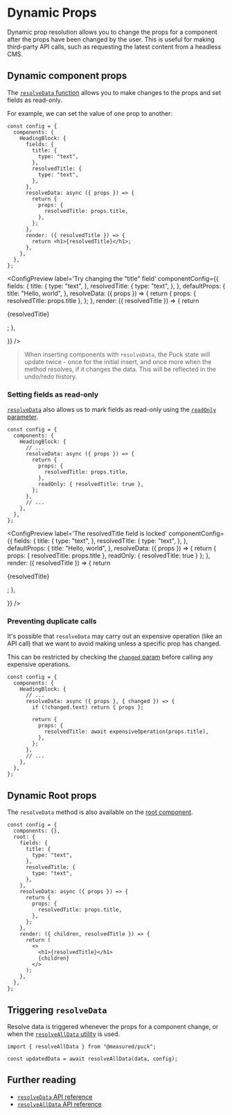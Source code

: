 
# Dynamic Props

Dynamic prop resolution allows you to change the props for a component after the props have been changed by the user. This is useful for making third-party API calls, such as requesting the latest content from a headless CMS.

## Dynamic component props

The [`resolveData` function](/docs/api-reference/configuration/component-config#resolvedatadata-params) allows you to make changes to the props and set fields as read-only.

For example, we can set the value of one prop to another:

```tsx {12-18} copy
const config = {
  components: {
    HeadingBlock: {
      fields: {
        title: {
          type: "text",
        },
        resolvedTitle: {
          type: "text",
        },
      },
      resolveData: async ({ props }) => {
        return {
          props: {
            resolvedTitle: props.title,
          },
        };
      },
      render: ({ resolvedTitle }) => {
        return <h1>{resolvedTitle}</h1>;
      },
    },
  },
};
```

<ConfigPreview
  label='Try changing the "title" field'
  componentConfig={{
    fields: {
      title: {
        type: "text",
      },
      resolvedTitle: {
        type: "text",
      },
    },
    defaultProps: {
      title: "Hello, world",
    },
    resolveData: ({ props }) => {
      return {
        props: { resolvedTitle: props.title },
      };
    },
    render: ({ resolvedTitle }) => {
      return <p>{resolvedTitle}</p>;
    },

}}
/>

> When inserting components with `resolveData`, the Puck state will update twice - once for the initial insert, and once more when the method resolves, if it changes the data. This will be reflected in the undo/redo history.

### Setting fields as read-only

[`resolveData`](/docs/api-reference/configuration/component-config#resolvedatadata-params) also allows us to mark fields as read-only using the [`readOnly` parameter](/docs/api-reference/configuration/component-config#datareadonly-1).

```tsx {17} copy
const config = {
  components: {
    HeadingBlock: {
      // ...
      resolveData: async ({ props }) => {
        return {
          props: {
            resolvedTitle: props.title,
          },
          readOnly: { resolvedTitle: true },
        };
      },
      // ...
    },
  },
};
```

<ConfigPreview
  label='The resolvedTitle field is locked'
  componentConfig={{
    fields: {
      title: {
        type: "text",
      },
      resolvedTitle: {
        type: "text",
      },
    },
    defaultProps: {
      title: "Hello, world",
    },
    resolveData: ({ props }) => {
      return {
        props: { resolvedTitle: props.title },
        readOnly: { resolvedTitle: true }
      };
    },
    render: ({ resolvedTitle }) => {
      return <p>{resolvedTitle}</p>;
    },

}}
/>

### Preventing duplicate calls

It's possible that `resolveData` may carry out an expensive operation (like an API call) that we want to avoid making unless a specific prop has changed.

This can be restricted by checking the [`changed` param](/docs/api-reference/configuration/component-config#paramschanged) before calling any expensive operations.

```tsx {6} copy
const config = {
  components: {
    HeadingBlock: {
      // ...
      resolveData: async ({ props }, { changed }) => {
        if (!changed.text) return { props };

        return {
          props: {
            resolvedTitle: await expensiveOperation(props.title),
          },
        };
      },
      // ...
    },
  },
};
```

## Dynamic Root props

The `resolveData` method is also available on the [root component](/docs/api-reference/configuration/config#root).

```tsx copy {12-18}
const config = {
  components: {},
  root: {
    fields: {
      title: {
        type: "text",
      },
      resolvedTitle: {
        type: "text",
      },
    },
    resolveData: async ({ props }) => {
      return {
        props: {
          resolvedTitle: props.title,
        },
      };
    },
    render: ({ children, resolvedTitle }) => {
      return (
        <>
          <h1>{resolvedTitle}</h1>
          {children}
        </>
      );
    },
  },
};
```

## Triggering `resolveData`

Resolve data is triggered whenever the props for a component change, or when the [`resolveAllData` utility](/docs/api-reference/functions/resolve-all-data) is used.

```tsx
import { resolveAllData } from "@measured/puck";

const updatedData = await resolveAllData(data, config);
```

## Further reading

- [`resolveData` API reference](/docs/api-reference/configuration/component-config#resolvedatadata-params)
- [`resolveAllData` API reference](/docs/api-reference/functions/resolve-all-data)

